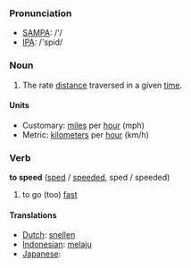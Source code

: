 === Pronunciation ===
*[[w:SAMPA|SAMPA]]: /'/
*[[w:IPA|IPA]]: /'spid/

=== Noun ===

#The rate [[distance]] traversed in a given [[time]].

====Units====

*Customary: [[mile]]s per [[hour]] (mph)
*Metric: [[kilometer]]s per [[hour]] (km/h)

=== Verb ===

'''to speed''' ([[sped]] / [[speeded]], sped / speeded)

# to go (too) [[fast]]

==== Translations ====
*[[Dutch]]: [[snellen]]
*[[Indonesian]]: [[laju|melaju]]
*[[Japanese]]: [[]]